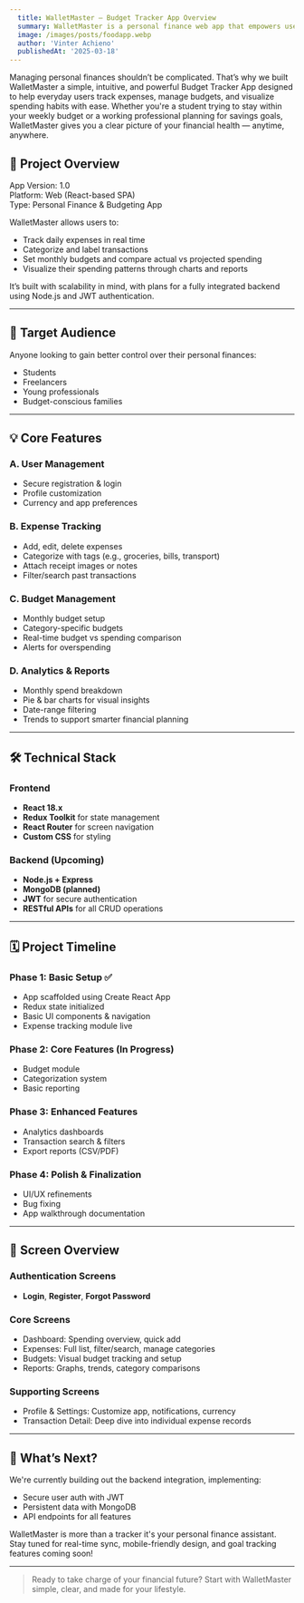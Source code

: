 ```yaml
---
  title: WalletMaster – Budget Tracker App Overview
  summary: WalletMaster is a personal finance web app that empowers users to take control of their money through intuitive expense tracking, smart budgeting, and insightful analytics.
  image: /images/posts/foodapp.webp
  author: 'Vinter Achieno'
  publishedAt: '2025-03-18'
---
```


Managing personal finances shouldn’t be complicated. That’s why we built WalletMaster a simple, intuitive, and powerful Budget Tracker App designed to help everyday users track expenses, manage budgets, and visualize spending habits with ease.
Whether you're a student trying to stay within your weekly budget or a working professional planning for savings goals, WalletMaster gives you a clear picture of your financial health — anytime, anywhere.

## 🎯 Project Overview

App Version: 1.0  
Platform: Web (React-based SPA)  
Type: Personal Finance & Budgeting App  

WalletMaster allows users to:
- Track daily expenses in real time
- Categorize and label transactions
- Set monthly budgets and compare actual vs projected spending
- Visualize their spending patterns through charts and reports

It’s built with scalability in mind, with plans for a fully integrated backend using Node.js and JWT authentication.

---

## 👥 Target Audience

Anyone looking to gain better control over their personal finances:
- Students
- Freelancers
- Young professionals
- Budget-conscious families

---

## 💡 Core Features

### A. User Management
- Secure registration & login
- Profile customization
- Currency and app preferences

### B. Expense Tracking
- Add, edit, delete expenses
- Categorize with tags (e.g., groceries, bills, transport)
- Attach receipt images or notes
- Filter/search past transactions

### C. Budget Management
- Monthly budget setup
- Category-specific budgets
- Real-time budget vs spending comparison
- Alerts for overspending

### D. Analytics & Reports
- Monthly spend breakdown
- Pie & bar charts for visual insights
- Date-range filtering
- Trends to support smarter financial planning

---

## 🛠️ Technical Stack

### Frontend
- **React 18.x**
- **Redux Toolkit** for state management
- **React Router** for screen navigation
- **Custom CSS** for styling

### Backend (Upcoming)
- **Node.js + Express**
- **MongoDB (planned)**
- **JWT** for secure authentication
- **RESTful APIs** for all CRUD operations

---

## 🗓️ Project Timeline

### Phase 1: Basic Setup ✅
- App scaffolded using Create React App
- Redux state initialized
- Basic UI components & navigation
- Expense tracking module live

### Phase 2: Core Features (In Progress)
- Budget module
- Categorization system
- Basic reporting

### Phase 3: Enhanced Features
- Analytics dashboards
- Transaction search & filters
- Export reports (CSV/PDF)

### Phase 4: Polish & Finalization
- UI/UX refinements
- Bug fixing
- App walkthrough documentation

---

## 📱 Screen Overview

### Authentication Screens
- **Login**, **Register**, **Forgot Password**

### Core Screens
- Dashboard: Spending overview, quick add
- Expenses: Full list, filter/search, manage categories
- Budgets: Visual budget tracking and setup
- Reports: Graphs, trends, category comparisons

### Supporting Screens
- Profile & Settings: Customize app, notifications, currency
- Transaction Detail: Deep dive into individual expense records

---

## 🚀 What’s Next?

We're currently building out the backend integration, implementing:
- Secure user auth with JWT
- Persistent data with MongoDB
- API endpoints for all features

WalletMaster is more than a tracker it's your personal finance assistant. Stay tuned for real-time sync, mobile-friendly design, and goal tracking features coming soon!

---

> Ready to take charge of your financial future? Start with WalletMaster  simple, clear, and made for your lifestyle.